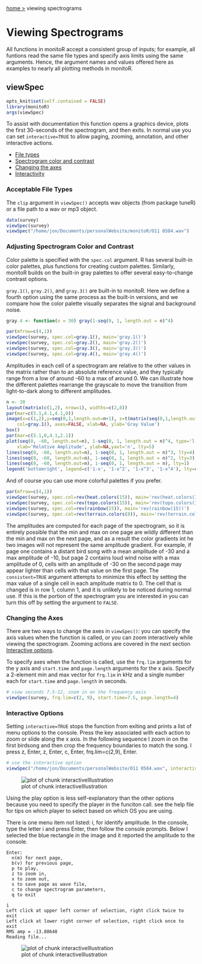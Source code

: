 <a href="index.md">home ></a><p style="display:inline;">viewing spectrograms</p>  
# Viewing Spectrograms
All functions in monitoR accept a consistent group of inputs; for example, all funtions read the same file types and specify axis limits using the same arguments. Hence, the argument names and values offered here as examples to nearly all plotting methods in monitoR. 

## viewSpec
```r
opts_knit$set(self.contained = FALSE)
library(monitoR)
args(viewSpec)
```
To assist with documentation this function opens a graphics device, plots the first 30-seconds of the spectrogram, and then exits. In normal use you can set `interactive=TRUE` to allow paging, zooming, annotation, and other interactive actions.

+ [File types](#filetypes)
+ [Spectrogram color and contrast](#colorcontrast)
+ [Changing the axes](#changingtheaxes)
+ [Interactivity](#interactivity)
  
<h3 id="filetypes">Acceptable File Types</h3>
The `clip` argument in `viewSpec()` accepts wav objects (from package tuneR) or a file path to a wav or mp3 object.  

```r
data(survey)
viewSpec(survey)
viewSpec("/home/jon/Documents/personalWebsite/monitoR/O11 0584.wav")
```

<h3 id="colorcontrast">Adjusting Spectrogram Color and Contrast</h3>
Color palette is specified with the `spec.col` argument. R has several built-in color palettes, plus functions for creating custom palettes. Similarly, monitoR builds on the built-in gray palettes to offer several easy-to-change contrast options.   

`gray.1()`, `gray.2()`, and `gray.3()` are built-in to monitoR. Here we define a fourth option using the same process as the built-in versions, and we compare how the color palette visually separates the signal and background noise.   

```r
gray.4 <- function(n = 30) gray(1-seq(0, 1, length.out = n)^4)

par(mfrow=c(4,1))
viewSpec(survey, spec.col=gray.1(), main='gray.1()')
viewSpec(survey, spec.col=gray.2(), main='gray.2()')
viewSpec(survey, spec.col=gray.3(), main='gray.3()')
viewSpec(survey, spec.col=gray.4(), main='gray.4()')
```

Amplitudes in each cell of a spectrogram are relative to the other values in the matrix rather than to an absolute reference value, and they typically range from a low of around -60 to a max of around 0. We can illustrate how the different palettes rearrange the grayscale to move the transition from light-to-dark along to different amplitudes.

```r
n <- 30
layout(matrix(c(1,2), nrow=1), widths=c(2,8))
par(mar=c(5.1,4.1,4.1,0))
image(x=c(1,2),y=seq(0,1,length.out=n+1), z=t(matrix(seq(0,1,length.out=n), nrow=n)), 
    col=gray.1(), axes=FALSE, xlab=NA, ylab='Gray Value')
box()
par(mar=c(5.1,0,4.1,2.1))
plot(seq(0, -60, length.out=n), 1-seq(0, 1, length.out = n)^4, type='l', 
    xlab='Relative Amplitude', ylab=NA,yaxt='n', lty=5)
lines(seq(0, -60, length.out=n), 1-seq(0, 1, length.out = n)^3, lty=4)
lines(seq(0, -60, length.out=n), 1-seq(0, 1, length.out = n)^2, lty=3)
lines(seq(0, -60, length.out=n), 1-seq(0, 1, length.out = n), lty=1)
legend('bottomright', legend=c('1-x', '1-x^2', '1-x^3', '1-x^4'), lty=c(1,3,4,5), bty='n')
```

And of course you can use more colorful palettes if you prefer.  

```r
par(mfrow=c(4,1))
viewSpec(survey, spec.col=rev(heat.colors(15)), main='rev(heat.colors(15))')
viewSpec(survey, spec.col=rev(topo.colors(15)), main='rev(topo.colors(15))')
viewSpec(survey, spec.col=rev(rainbow(15)), main='rev(rainbow(15))')
viewSpec(survey, spec.col=rev(terrain.colors(8)), main='rev(terrain.colors(8))')
```

The amplitudes are computed for each page of the spectrogram, so it is entirely possible that the min and max on one page are wildly different than the min and max on the next page, and as a result the color gradients int he two images will not represent the same amplitude gradient. For example, if page one contains a distant bird song with a mean amplitude of -30 and a max amplitude of -10, but page 2 contains loud wind noise with a max amplitude of 0, cells with an amplitude of -30 on the second page may appear lighter than cells with that value on the first page. The `consistent=TRUE` argument attempts to minimize this effect by setting the max value of a single cell in each amplitude matrix to 0. The cell that is changed is in row 1, column 1, and it is unlikely to be noticed during normal use. If this is the portion of the spectrogram you are interested in you can turn this off by setting the argument to `FALSE`.  

<h3 id="changingtheaxes">Changing the Axes</h3>
There are two ways to change the axes in `viewSpec()`: you can specify the axis values when the function is called, or you can zoom interactively while viewing the spectrogram. Zooming actions are covered in the next section [Interactive options](#interactivity).  

To specify axes when the function is called, use the `frq.lim` arguments for the y axis and `start.time` and `page.length` arguments for the x axis. Specify a 2-element min and max vector for `frq.lim` in kHz and a single number each for `start.time` and `page.length` in seconds.  

```r
# view seconds 7.5-12, zoom in on the frequency axis
viewSpec(survey, frq.lim=c(2, 9), start.time=7.5, page.length=4)
```

<h3 id="interactivity">Interactive Options</h3>
Setting `interactive=TRUE` stops the function from exiting and prints a list of menu options to the console. Press the key associated with each action to zoom or slide along the x axis. In the following sequence I zoom in on the first birdsong and then crop the frequency boundaries to match the song. I press z, Enter, z, Enter, c, Enter, frq.lim=c(2,9), Enter.  

```r
# use the interactive option
viewSpec("/home/jon/Documents/personalWebsite/O11 0584.wav", interactive=TRUE)
```

![plot of chunk interactiveIllustration](img/interactive.gif)

Using the play option is less self-explanatory than the other options because you need to specify the player in the funciton call. see the help file for tips on which player to select based on which OS you are using.  

There is one menu item not listed: i, for identify amplitude. In the console, type the letter i and press Enter, then follow the console prompts. Below I selected the blue rectangle in the image and it reported the amplitude to the console.  
```
Enter: 
  n(m) for next page, 
  b(v) for previous page, 
  p to play, 
  z to zoom in, 
  x to zoom out, 
  s to save page as wave file, 
  c to change spectrogram parameters, 
  q to exit

i
Left click at upper left corner of selection, right click twice to exit
Left click at lower right corner of selection, right click once to exit
RMS amp = -13.88648 
Reading file...
```
![plot of chunk interactiveIllustration](img/SOSP1.1.png)















